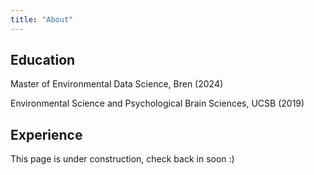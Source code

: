 ```yaml
---
title: "About"
---
```


## Education 

Master of Environmental Data Science, Bren (2024)

Environmental Science and Psychological Brain Sciences, UCSB (2019)

## Experience
This page is under construction, check back in soon :)